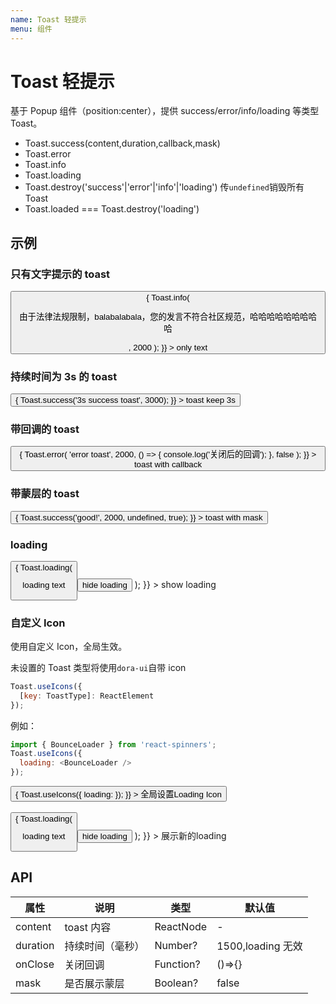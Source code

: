 ```yaml
---
name: Toast 轻提示
menu: 组件
---
```



# Toast 轻提示

基于 Popup 组件（position:center），提供 success/error/info/loading 等类型 Toast。

- Toast.success(content,duration,callback,mask)
- Toast.error
- Toast.info
- Toast.loading
- Toast.destroy('success'|'error'|'info'|'loading') 传`undefined`销毁所有 Toast
- Toast.loaded === Toast.destroy('loading')

## 示例

### 只有文字提示的 toast

<Playground>
  <Button
    onClick={() => {
      Toast.info(
        <p>由于法律法规限制，balabalabala，您的发言不符合社区规范，哈哈哈哈哈哈哈哈哈</p>,
        2000
      );
    }}
  >
    only text
  </Button>
</Playground>

### 持续时间为 3s 的 toast

<Playground>
  <Button
    onClick={() => {
      Toast.success('3s success toast', 3000);
    }}
  >
    toast keep 3s
  </Button>
</Playground>

### 带回调的 toast

<Playground>
  <Button
    onClick={() => {
      Toast.error(
        'error toast',
        2000,
        () => {
          console.log('关闭后的回调');
        },
        false
      );
    }}
  >
    toast with callback
  </Button>
</Playground>

### 带蒙层的 toast

<Playground>
  <Button
    onClick={() => {
      Toast.success('good!', 2000, undefined, true);
    }}
  >
    toast with mask
  </Button>
</Playground>

### loading

<Playground>
  <Button
    onClick={() => {
      Toast.loading(
        <div>
          <p>loading text</p>
          <Button onClick={Toast.loaded}>hide loading</Button>
        </div>
      );
    }}
  >
    show loading
  </Button>
</Playground>

### 自定义 Icon

使用自定义 Icon，全局生效。

未设置的 Toast 类型将使用`dora-ui`自带 icon

```js
Toast.useIcons({
  [key: ToastType]: ReactElement
});
```

例如：

```js
import { BounceLoader } from 'react-spinners';
Toast.useIcons({
  loading: <BounceLoader />
});
```

<Playground>
  <Button
    onClick={() => {
      Toast.useIcons({
        loading: <BounceLoader color="#fff" />
      });
    }}
  >
    全局设置Loading Icon
  </Button>
  <br />
  <br />
  <Button
    onClick={() => {
      Toast.loading(
        <div>
          <p>loading text</p>
          <Button onClick={Toast.loaded}>hide loading</Button>
        </div>
      );
    }}
  >
    展示新的loading
  </Button>
</Playground>

## API

| 属性     | 说明             | 类型      | 默认值            |
| -------- | ---------------- | --------- | ----------------- |
| content  | toast 内容       | ReactNode | -                 |
| duration | 持续时间（毫秒） | Number?   | 1500,loading 无效 |
| onClose  | 关闭回调         | Function? | ()=>{}            |
| mask     | 是否展示蒙层     | Boolean?  | false             |
